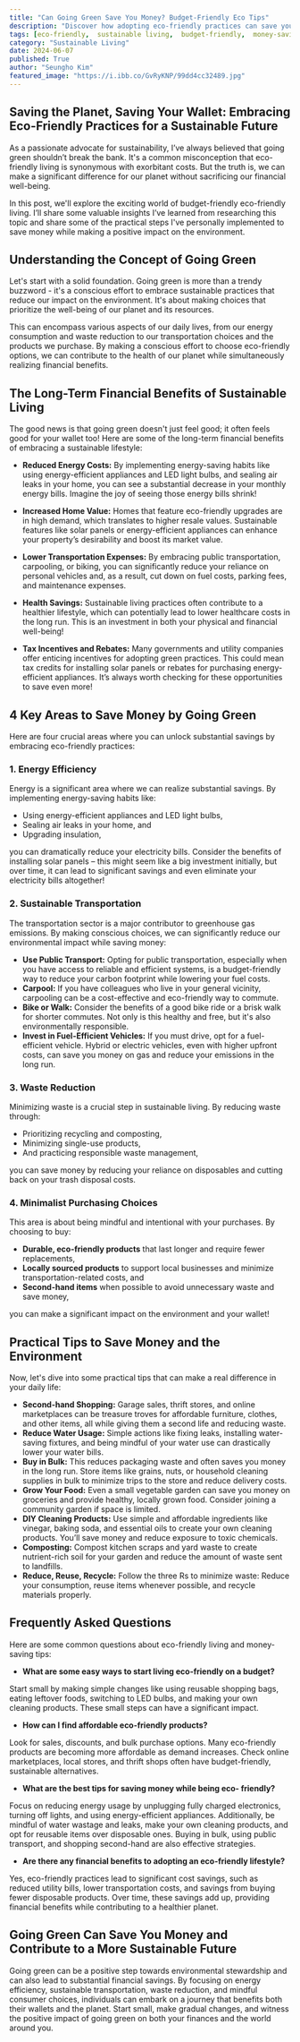 ```yaml
---
title: "Can Going Green Save You Money? Budget-Friendly Eco Tips"
description: "Discover how adopting eco-friendly practices can save you money and benefit the environment. Learn practical tips for energy efficiency, sustainable transportation, waste reduction, and mindful purchasing to reduce your environmental impact and boost your wallet."
tags: [eco-friendly,  sustainable living,  budget-friendly,  money-saving,  green living,  energy efficiency,  waste reduction,  transportation,  consumerism,  environment,  sustainability,  DIY,  recycling,  composting,  saving money]
category: "Sustainable Living"
date: 2024-06-07
published: True
author: "Seungho Kim"
featured_image: "https://i.ibb.co/GvRyKNP/99dd4cc32489.jpg"
---
```



## Saving the Planet, Saving Your Wallet: Embracing Eco-Friendly Practices for a Sustainable Future

As a passionate advocate for sustainability, I’ve always believed that going green shouldn’t break the bank. It's a common misconception that eco-friendly living is synonymous with exorbitant costs. But the truth is, we can  make a significant difference for our planet without sacrificing our financial well-being.

In this post, we'll explore the exciting world of budget-friendly eco-friendly living. I’ll share some valuable insights I’ve learned from researching this topic and share some of the practical steps I've personally implemented to save money while making a positive impact on the environment.

## Understanding the Concept of Going Green

Let's start with a solid foundation. Going green is more than a trendy buzzword - it's a conscious effort to embrace sustainable practices that reduce our impact on the environment. It's about making choices that prioritize the well-being of our planet and its resources. 

This can encompass various aspects of our daily lives, from our energy consumption and waste reduction to our transportation choices and the products we purchase.  By making a conscious effort to choose eco-friendly options, we can contribute to the health of our planet while simultaneously realizing financial benefits.

## The Long-Term Financial Benefits of Sustainable Living

The good news is that going green doesn't just feel good; it often feels good for your wallet too! Here are some of the long-term financial benefits of embracing a sustainable lifestyle:

* **Reduced Energy Costs:** By implementing energy-saving habits like using energy-efficient appliances and LED light bulbs, and sealing air leaks in your home, you can see a substantial decrease in your monthly energy bills. Imagine the joy of seeing those energy bills shrink!

* **Increased Home Value:** Homes that feature eco-friendly upgrades are in high demand, which translates to higher resale values. Sustainable features like solar panels or energy-efficient appliances can enhance your property’s desirability and boost its market value.

* **Lower Transportation Expenses:** By embracing public transportation, carpooling, or biking, you can significantly reduce your reliance on personal vehicles and, as a result, cut down on fuel costs, parking fees, and maintenance expenses.

* **Health Savings:** Sustainable living practices often contribute to a healthier lifestyle, which can potentially lead to lower healthcare costs in the long run. This is an investment in both your physical and financial well-being!

* **Tax Incentives and Rebates:** Many governments and utility companies offer enticing incentives for adopting green practices. This could mean tax credits for installing solar panels or rebates for purchasing energy-efficient appliances. It’s always worth checking for these opportunities to save even more!

## 4 Key Areas to Save Money by Going Green

Here are four crucial areas where you can unlock substantial savings by embracing eco-friendly practices:

### 1. Energy Efficiency

Energy is a significant area where we can realize substantial savings.  By implementing energy-saving habits like:

* Using energy-efficient appliances and LED light bulbs,
* Sealing air leaks in your home, and
* Upgrading insulation,

you can dramatically reduce your electricity bills.  Consider the benefits of installing solar panels – this might seem like a big investment initially, but over time, it can lead to significant savings and even eliminate your electricity bills altogether!

### 2. Sustainable Transportation

The transportation sector is a major contributor to greenhouse gas emissions. By making conscious choices, we can significantly reduce our environmental impact while saving money:

*  **Use Public Transport:**  Opting for public transportation, especially when you have access to reliable and efficient systems, is a budget-friendly way to reduce your carbon footprint while lowering your fuel costs. 
* **Carpool:** If you have colleagues who live in your general vicinity, carpooling can be a cost-effective and eco-friendly way to commute.  
* **Bike or Walk:**  Consider the benefits of a good bike ride or a brisk walk for shorter commutes. Not only is this healthy and free, but it's also environmentally responsible.
* **Invest in Fuel-Efficient Vehicles:**  If you must drive, opt for a fuel-efficient vehicle.  Hybrid or electric vehicles, even with higher upfront costs, can save you money on gas and reduce your emissions in the long run.

### 3. Waste Reduction

Minimizing waste is a crucial step in sustainable living. By reducing waste through:

* Prioritizing recycling and composting,
* Minimizing single-use products, 
* And practicing responsible waste management,

you can save money by reducing your reliance on disposables and cutting back on your trash disposal costs.  

### 4. Minimalist Purchasing Choices

This area is about being mindful and intentional with your purchases.  By choosing to buy:

* **Durable, eco-friendly products** that last longer and require fewer replacements,
* **Locally sourced products** to support local businesses and minimize transportation-related costs, and
* **Second-hand items** when possible to avoid unnecessary waste and save money,

you can make a significant impact on the environment and your wallet!

## Practical Tips to Save Money and the Environment

Now, let's dive into some practical tips that can make a real difference in your daily life:

* **Second-hand Shopping:**  Garage sales, thrift stores, and online marketplaces can be treasure troves for affordable furniture, clothes, and other items, all while giving them a second life and reducing waste. 
* **Reduce Water Usage:**  Simple actions like fixing leaks, installing water-saving fixtures, and being mindful of your water use can drastically lower your water bills.  
* **Buy in Bulk:**  This reduces packaging waste and often saves you money in the long run. Store items like grains, nuts, or household cleaning supplies in bulk to minimize trips to the store and reduce delivery costs.
* **Grow Your Food:** Even a small vegetable garden can save you money on groceries and provide healthy, locally grown food. Consider joining a community garden if space is limited.
* **DIY Cleaning Products:**  Use simple and affordable ingredients like vinegar, baking soda, and essential oils to create your own cleaning products. You’ll save money and reduce exposure to toxic chemicals.
* **Composting:**   Compost kitchen scraps and yard waste to create nutrient-rich soil for your garden and reduce the amount of waste sent to landfills.
* **Reduce, Reuse, Recycle:** Follow the three Rs to minimize waste: Reduce your consumption, reuse items whenever possible, and recycle materials properly.

## Frequently Asked Questions

Here are some common questions about eco-friendly living and money-saving tips:

* **What are some easy ways to start living eco-friendly on a budget?**

Start small by making simple changes like using reusable shopping bags, eating leftover
foods, switching to LED bulbs, and making your own cleaning products.  These small steps can have a significant impact.

* **How can I find affordable eco-friendly products?**

Look for sales, discounts, and bulk purchase options.  Many eco-friendly products are
becoming more affordable as demand increases. Check online marketplaces, local stores, and thrift
shops often have budget-friendly, sustainable alternatives.

* **What are the best tips for saving money while being eco-
friendly?**

Focus on reducing energy usage by unplugging fully charged electronics, turning off lights, and
using energy-efficient appliances.  Additionally, be mindful of water wastage and leaks, make your
own cleaning products, and opt for reusable items over disposable ones.  Buying in bulk,
using public transport, and shopping second-hand are also effective strategies.

* **Are there any financial benefits to adopting an eco-friendly
lifestyle?**

Yes, eco-friendly practices lead to significant cost savings, such as reduced utility bills, lower
transportation costs, and savings from buying fewer disposable products. Over time, these savings
add up, providing financial benefits while contributing to a healthier planet.

## Going Green Can Save You Money and Contribute to a More Sustainable Future

Going green can be a positive step towards environmental stewardship and can also lead to substantial financial
savings. By focusing on energy efficiency, sustainable transportation, waste reduction, and mindful consumer choices,
individuals can embark on a journey that benefits both their wallets and the planet. Start small, make gradual
changes, and witness the positive impact of going green on both your finances and the world around you.
